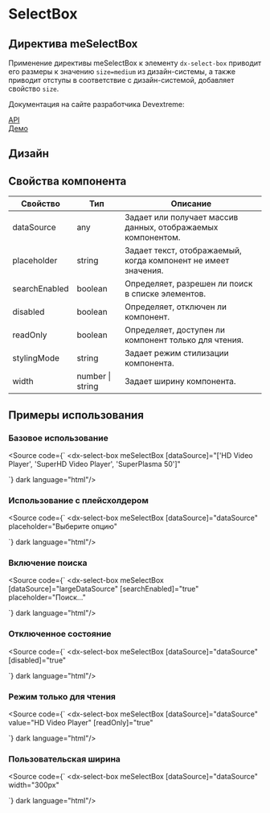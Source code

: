 
<Meta name="SelectBox Documentation" of={selectBoxStories} />

# SelectBox

## Директива meSelectBox

Применение директивы meSelectBox к элементу <code>dx-select-box</code> приводит его размеры к значению <code>size=medium</code> из дизайн-системы, а также приводит отступы в соответствие с дизайн-системой, добавляет свойство <code>size</code>.

Документация на сайте разработчика Devextreme:

<div>
  <a href="https://js.devexpress.com/Angular/Documentation/ApiReference/UI_Components/dxSelectBox/" target="_blank">
    API
  </a>
</div>

<div>
  <a href="https://js.devexpress.com/Angular/Demos/WidgetsGallery/Demo/SelectBox/Overview/" target="_blank">
    Демо
  </a>
</div>



<Canvas of={selectBoxStories.Default} />
<Controls of={selectBoxStories.Default} />
<Source of={selectBoxStories.Default} dark />

## Дизайн

<Figma
  height="50%"
  collapsable
  url="https://www.figma.com/file/S2KXryEyWLA9cplaicYrVn/Components?node-id=333-2185&t=gC6C40DcbGAFZEUK-0"
/>

## Свойства компонента

| Свойство | Тип | Описание |
|----------|-----|----------|
| dataSource | any | Задает или получает массив данных, отображаемых компонентом. |
| placeholder | string | Задает текст, отображаемый, когда компонент не имеет значения. |
| searchEnabled | boolean | Определяет, разрешен ли поиск в списке элементов. |
| disabled | boolean | Определяет, отключен ли компонент. |
| readOnly | boolean | Определяет, доступен ли компонент только для чтения. |
| stylingMode | string | Задает режим стилизации компонента. |
| width | number \| string | Задает ширину компонента. |

## Примеры использования

### Базовое использование

<Canvas of={selectBoxStories.Default} />

<Source code={`
<dx-select-box
  meSelectBox
  [dataSource]="['HD Video Player', 'SuperHD Video Player', 'SuperPlasma 50']"
></dx-select-box>
`} dark language="html"/>

### Использование с плейсхолдером

<Canvas of={selectBoxStories.WithPlaceholder} />

<Source code={`
<dx-select-box
  meSelectBox
  [dataSource]="dataSource"
  placeholder="Выберите опцию"
></dx-select-box>
`} dark language="html"/>

### Включение поиска

<Canvas of={selectBoxStories.WithSearchEnabled} />

<Source code={`
<dx-select-box
  meSelectBox
  [dataSource]="largeDataSource"
  [searchEnabled]="true"
  placeholder="Поиск..."
></dx-select-box>
`} dark language="html"/>

### Отключенное состояние

<Canvas of={selectBoxStories.Disabled} />

<Source code={`
<dx-select-box
  meSelectBox
  [dataSource]="dataSource"
  [disabled]="true"
></dx-select-box>
`} dark language="html"/>

### Режим только для чтения

<Canvas of={selectBoxStories.ReadOnly} />

<Source code={`
<dx-select-box
  meSelectBox
  [dataSource]="dataSource"
  value="HD Video Player"
  [readOnly]="true"
></dx-select-box>
`} dark language="html"/>

### Пользовательская ширина

<Canvas of={selectBoxStories.CustomWidth} />

<Source code={`
<dx-select-box
  meSelectBox
  [dataSource]="dataSource"
  width="300px"
></dx-select-box>
`} dark language="html"/>

<style>
  {`
    h2 {
        border-bottom: none !important;
    }

      a {
        display: inline-block !important;
      }

      a p {
        color: #029CFD !important;
      }
`}
</style>
